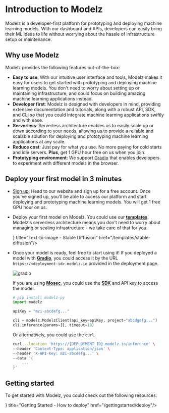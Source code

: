 # Introduction to Modelz

Modelz is a developer-first platform for prototyping and deploying machine learning models. With our dashboard and APIs, developers can easily bring their ML ideas to life without worrying about the hassle of infrastructure setup or maintenance.

## Why use Modelz

Modelz provides the following features out-of-the-box:

- **Easy to use**: With our intuitive user interface and tools, Modelz makes it easy for users to get started with prototyping and deploying machine learning models. You don't need to worry about setting up or maintaining infrastructure, and could focus on building amazing machine learning applications instead.
- **Developer first**: Modelz is designed with developers in mind, providing extensive documentation and tutorials, along with a robust API, SDK, and CLI so that you could integrate machine learning applications swiftly and with ease.
- **Serverless**: Serverless architecture enables us to easily scale up or down according to your needs, allowing us to provide a reliable and scalable solution for deploying and prototyping machine learning applications at any scale.
- **Reduce cost**: Just pay for what you use. No more paying for cold starts and idle servers. **Plus**, get 1 GPU hour free on us when you join.
- **Prototyping environment**: We support [Gradio](https://gradio.app/) that enables developers to experiment with different models in the browser.

## Deploy your first model in 3 minutes

- [Sign up](https://modelz.io/signup): Head to our website and sign up for a free account. Once you've signed up, you'll be able to access our platform and start deploying and prototyping machine learning models. You will get 1 free GPU hour on us.
- Deploy your first model on Modelz. You could use our [**templates**](./templates). Modelz's serverless architecture means you don't need to worry about managing or scaling infrastructure - we take care of that for you.

  <Cards>
    <Card icon={<svg xmlns="http://www.w3.org/2000/svg" fill="none" viewBox="0 0 24 24" strokeWidth={1.5} stroke="currentColor" className="w-6 h-6">
    <path strokeLinecap="round" strokeLinejoin="round" d="M9.813 15.904L9 18.75l-.813-2.846a4.5 4.5 0 00-3.09-3.09L2.25 12l2.846-.813a4.5 4.5 0 003.09-3.09L9 5.25l.813 2.846a4.5 4.5 0 003.09 3.09L15.75 12l-2.846.813a4.5 4.5 0 00-3.09 3.09zM18.259 8.715L18 9.75l-.259-1.035a3.375 3.375 0 00-2.455-2.456L14.25 6l1.036-.259a3.375 3.375 0 002.455-2.456L18 2.25l.259 1.035a3.375 3.375 0 002.456 2.456L21.75 6l-1.035.259a3.375 3.375 0 00-2.456 2.456zM16.894 20.567L16.5 21.75l-.394-1.183a2.25 2.25 0 00-1.423-1.423L13.5 18.75l1.183-.394a2.25 2.25 0 001.423-1.423l.394-1.183.394 1.183a2.25 2.25 0 001.423 1.423l1.183.394-1.183.394a2.25 2.25 0 00-1.423 1.423z" />
  </svg>
  } title="Text-to-image - Stable Diffusion" href="/templates/stable-diffusion"/>
  </Cards>

- Once your model is ready, feel free to start using it! If you deployed a model with [**Gradio**](./frameworks/gradio), you could access it by the URL `https://<deployment-id>.modelz.io` provided in the deployment page.

  ![gradio](./gettingstarted/images/gradio.png)

  If you are using [**Mosec**](./frameworks/mosec), you could use the [**SDK**](./sdk) and API key to access the model.

  ```python copy
  # pip install modelz-py
  import modelz

  apiKey = "mzi-abcdefg..."

  cli = modelz.ModelzClient(api_key=apiKey, project="abcdgefg...")
  cli.inference(params={}, timeout=10)
  ```

  Or alternatively, you could use the `curl`.

  ```bash copy
  curl --location 'https://{DEPLOYMENT_ID}.modelz.io/inference' \
  --header 'Content-Type: application/json' \
  --header 'X-API-Key: mzi-abcdefg...' \
  --data '{
      ...
  }'
  ```

## Getting started

To get started with Modelz, you could check out the following resources:


<Cards>
  <Card icon={<svg xmlns="http://www.w3.org/2000/svg" fill="none" viewBox="0 0 24 24" strokeWidth={1.5} stroke="currentColor" className="w-6 h-6">
  <path strokeLinecap="round" strokeLinejoin="round" d="M9.813 15.904L9 18.75l-.813-2.846a4.5 4.5 0 00-3.09-3.09L2.25 12l2.846-.813a4.5 4.5 0 003.09-3.09L9 5.25l.813 2.846a4.5 4.5 0 003.09 3.09L15.75 12l-2.846.813a4.5 4.5 0 00-3.09 3.09zM18.259 8.715L18 9.75l-.259-1.035a3.375 3.375 0 00-2.455-2.456L14.25 6l1.036-.259a3.375 3.375 0 002.455-2.456L18 2.25l.259 1.035a3.375 3.375 0 002.456 2.456L21.75 6l-1.035.259a3.375 3.375 0 00-2.456 2.456zM16.894 20.567L16.5 21.75l-.394-1.183a2.25 2.25 0 00-1.423-1.423L13.5 18.75l1.183-.394a2.25 2.25 0 001.423-1.423l.394-1.183.394 1.183a2.25 2.25 0 001.423 1.423l1.183.394-1.183.394a2.25 2.25 0 00-1.423 1.423z" />
</svg>
} title="Getting Started - How to deploy" href="/gettingstarted/deploy"/>
</Cards>
